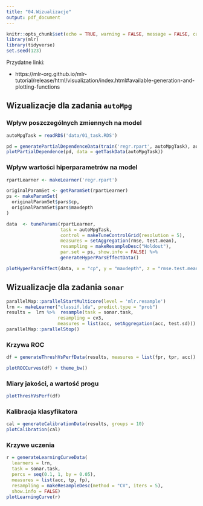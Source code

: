 ```yaml
---
title: "04.Wizualizacje"
output: pdf_document
---
```

  
```r
knitr::opts_chunk$set(echo = TRUE, warning = FALSE, message = FALSE, cache = FALSE)
library(mlr)
library(tidyverse)
set.seed(123)
```

Przydatne linki:

- https://mlr-org.github.io/mlr-tutorial/release/html/visualization/index.html#available-generation-and-plotting-functions

## Wizualizacje dla zadania `autoMpg`


### Wpływ poszczególnych zmiennych na model 

```r
autoMpgTask = readRDS('data/01_task.RDS')

pd = generatePartialDependenceData(train('regr.rpart', autoMpgTask), autoMpgTask)
plotPartialDependence(pd, data = getTaskData(autoMpgTask))

```

### Wpływ wartości hiperparametrów na model

```r

rpartLearner <- makeLearner('regr.rpart')

originalParamSet <- getParamSet(rpartLearner)
ps <- makeParamSet(
  originalParamSet$pars$cp,
  originalParamSet$pars$maxdepth
)

data  <- tuneParams(rpartLearner, 
                    task = autoMpgTask, 
                    control = makeTuneControlGrid(resolution = 5),
                    measures = setAggregation(rmse, test.mean), 
                    resampling = makeResampleDesc("Holdout"), 
                    par.set = ps, show.info = FALSE) %>%
                    generateHyperParsEffectData()

plotHyperParsEffect(data, x = "cp", y = "maxdepth", z = "rmse.test.mean", plot.type = "heatmap")
```

## Wizualizacje dla zadania `sonar`

```r
parallelMap::parallelStartMulticore(level = 'mlr.resample')
lrn <- makeLearner("classif.lda", predict.type = "prob")
results =  lrn %>%  resample(task = sonar.task,
                   resampling = cv3, 
                   measures = list(acc, setAggregation(acc, test.sd)))
parallelMap::parallelStop()
```

### Krzywa ROC

```r
df = generateThreshVsPerfData(results, measures = list(fpr, tpr, acc))

plotROCCurves(df) + theme_bw()
```

### Miary jakości, a wartość progu

```r
plotThreshVsPerf(df)
```


### Kalibracja klasyfikatora

```r
cal = generateCalibrationData(results, groups = 10)
plotCalibration(cal)
```

### Krzywe uczenia

```r
r = generateLearningCurveData(
  learners = lrn,
  task = sonar.task,
  percs = seq(0.1, 1, by = 0.05),
  measures = list(acc, tp, fp),
  resampling = makeResampleDesc(method = "CV", iters = 5),
  show.info = FALSE)
plotLearningCurve(r)
```

